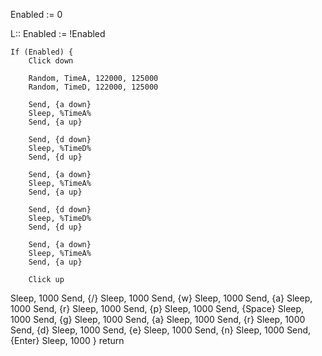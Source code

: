 Enabled := 0

L::
    Enabled := !Enabled

    If (Enabled) {
        Click down

        Random, TimeA, 122000, 125000
        Random, TimeD, 122000, 125000

        Send, {a down}
        Sleep, %TimeA%
        Send, {a up}

        Send, {d down}
        Sleep, %TimeD%
        Send, {d up}

        Send, {a down}
        Sleep, %TimeA%
        Send, {a up}

        Send, {d down}
        Sleep, %TimeD%
        Send, {d up}

        Send, {a down}
        Sleep, %TimeA%
        Send, {a up}

        Click up

  Sleep, 1000
        Send, {/}
  Sleep, 1000
        Send, {w}
  Sleep, 1000
        Send, {a}
  Sleep, 1000
        Send, {r}
  Sleep, 1000
        Send, {p}
  Sleep, 1000
        Send, {Space}
  Sleep, 1000
        Send, {g}
  Sleep, 1000
        Send, {a}
  Sleep, 1000
        Send, {r}
  Sleep, 1000
        Send, {d}
  Sleep, 1000
        Send, {e}
  Sleep, 1000
        Send, {n}
  Sleep, 1000
        Send, {Enter}
  Sleep, 1000
    }
return
